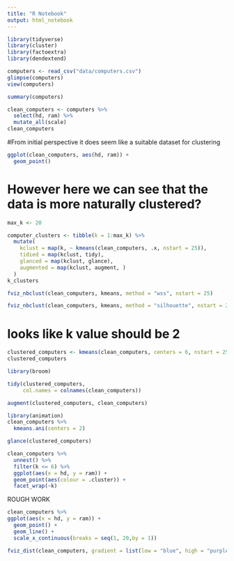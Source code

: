 ```yaml
---
title: "R Notebook"
output: html_notebook
---
```


```r
library(tidyverse)
library(cluster)
library(factoextra)
library(dendextend)
```

```r
computers <- read_csv("data/computers.csv")
glimpse(computers)
view(computers)

```

```r
summary(computers)
```


```r
clean_computers <- computers %>% 
  select(hd, ram) %>% 
  mutate_all(scale)
clean_computers
```
#From initial perspective it does seem like a suitable dataset for clustering


```r
ggplot(clean_computers, aes(hd, ram)) +
  geom_point()
```
# However here we can see that the data is more naturally clustered?

```r
max_k <- 20

computer_clusters <- tibble(k = 1:max_k) %>% 
  mutate(
    kclust = map(k, ~ kmeans(clean_computers, .x, nstart = 25)),
    tidied = map(kclust, tidy),
    glanced = map(kclust, glance),
    augmented = map(kclust, augment, )
  )
k_clusters
```



```r
fviz_nbclust(clean_computers, kmeans, method = "wss", nstart = 25)
```

```r
fviz_nbclust(clean_computers, kmeans, method = "silhouette", nstart = 25)
```
# looks like k value should be 2

```r
clustered_computers <- kmeans(clean_computers, centers = 6, nstart = 25)
clustered_computers
```


```r
library(broom)

tidy(clustered_computers,
     col.names = colnames(clean_computers))
```

```r
augment(clustered_computers, clean_computers)
```

```r
library(animation)
clean_computers %>% 
  kmeans.ani(centers = 2)
```

```r
glance(clustered_computers)
```






















```r
clean_computers %>% 
  unnest() %>% 
  filter(k <= 6) %>% 
  ggplot(aes(x = hd, y = ram)) +
  geom_point(aes(colour = .cluster)) +
  facet_wrap(~k)
```



ROUGH WORK

```r
clean_computers %>% 
ggplot(aes(x = hd, y = ram)) +
  geom_point() +
  geom_line() +
  scale_x_continuous(breaks = seq(1, 20,by = 1))
```




```r
fviz_dist(clean_computers, gradient = list(low = "blue", high = "purple"))
```
























